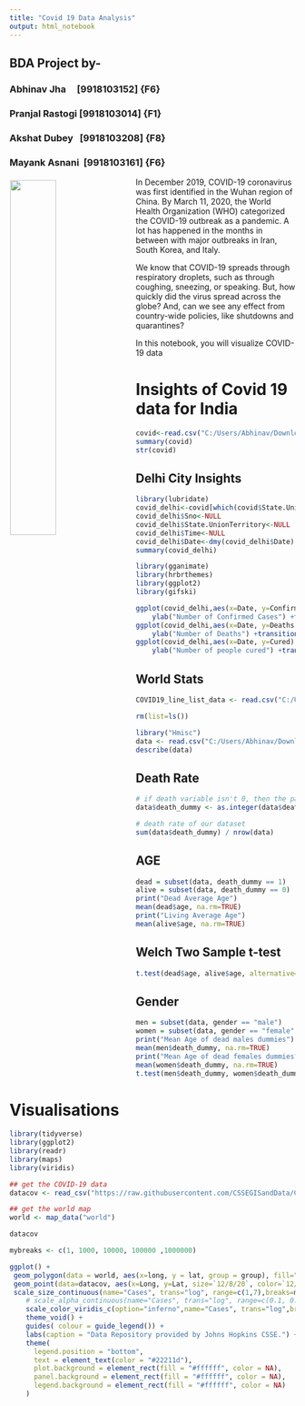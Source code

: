 ---
title: "Covid 19 Data Analysis"
output: html_notebook
---


## BDA Project by-

###    Abhinav Jha&nbsp; &nbsp; &nbsp;[9918103152]  {F6}
###    Pranjal Rastogi [9918103014]  {F1}
###    Akshat Dubey  &nbsp; [9918103208]  {F8}
###    Mayank Asnani&nbsp; [9918103161]  {F6}



<p><img style="float: left; margin:5px 20px 5px 1px; width:40%" src="https://phil.cdc.gov//PHIL_Images/23313/23313_lores.jpg?maxwidth=650&autorotate=false"></p>
<p>In December 2019, COVID-19 coronavirus was first identified in the Wuhan region of China. By March 11, 2020, the World Health Organization (WHO) categorized the COVID-19 outbreak as a pandemic. A lot has happened in the months in between with major outbreaks in Iran, South Korea, and Italy. </p>
<p>We know that COVID-19 spreads through respiratory droplets, such as through coughing, sneezing, or speaking. But, how quickly did the virus spread across the globe? And, can we see any effect from country-wide policies, like shutdowns and quarantines? </p>
<p>     </p>
<p>     </p>
<p>     </p>
<p>In this notebook, you will visualize COVID-19 data </p>





# Insights of Covid 19 data for India 

```{r}
covid<-read.csv("C:/Users/Abhinav/Downloads/covid_19_india.csv")
summary(covid)
str(covid)

```


## Delhi City Insights

```{r}
library(lubridate)
covid_delhi<-covid[which(covid$State.UnionTerritory=="Delhi"),]
covid_delhi$Sno<-NULL
covid_delhi$State.UnionTerritory<-NULL
covid_delhi$Time<-NULL
covid_delhi$Date<-dmy(covid_delhi$Date)
summary(covid_delhi)
```

```{r}
library(gganimate)
library(hrbrthemes)
library(ggplot2)
library(gifski)
```

```{r}
ggplot(covid_delhi,aes(x=Date, y=Confirmed)) +geom_line() +geom_point() +ggtitle("Confirmed cases in Delhi") +theme_ipsum() +
    ylab("Number of Confirmed Cases") +transition_reveal(Date)
ggplot(covid_delhi,aes(x=Date, y=Deaths)) +geom_line() +geom_point() +ggtitle("Deaths due to covid 19 in Delhi") +theme_ipsum() +
    ylab("Number of Deaths") +transition_reveal(Date)
ggplot(covid_delhi,aes(x=Date, y=Cured)) +geom_line() +geom_point() +ggtitle("Cured cases in Delhi") +theme_ipsum() +
    ylab("Number of people cured") +transition_reveal(Date)
```



## World Stats



```{r}
COVID19_line_list_data <- read.csv("C:/Users/Abhinav/Downloads/COVID19_line_list_data.csv")

rm(list=ls())

library("Hmisc")
data <- read.csv("C:/Users/Abhinav/Downloads/COVID19_line_list_data.csv")
describe(data)
```

## Death Rate
```{r}
# if death variable isn't 0, then the patient has died
data$death_dummy <- as.integer(data$death != 0)

# death rate of our dataset
sum(data$death_dummy) / nrow(data)
```

## AGE

```{r}
dead = subset(data, death_dummy == 1)
alive = subset(data, death_dummy == 0)
print("Dead Average Age")
mean(dead$age, na.rm=TRUE)
print("Living Average Age")
mean(alive$age, na.rm=TRUE)
```

## Welch Two Sample t-test

```{r}
t.test(dead$age, alive$age, alternative="two.sided", conf.level = 0.95)
```

## Gender
```{r}
men = subset(data, gender == "male")
women = subset(data, gender == "female")
print("Mean Age of dead males dummies")
mean(men$death_dummy, na.rm=TRUE)
print("Mean Age of dead females dummies")
mean(women$death_dummy, na.rm=TRUE)
t.test(men$death_dummy, women$death_dummy, alternative="two.sided", conf.level = 0.95)
```

# Visualisations

```{r}
library(tidyverse)
library(ggplot2)
library(readr)
library(maps)
library(viridis)
```

```{r}
## get the COVID-19 data
datacov <- read_csv("https://raw.githubusercontent.com/CSSEGISandData/COVID-19/master/csse_covid_19_data/csse_covid_19_time_series/time_series_covid19_confirmed_global.csv")

## get the world map
world <- map_data("world")

```

```{r}
datacov
```

```{r}

mybreaks <- c(1, 1000, 10000, 100000 ,1000000)

ggplot() +
 geom_polygon(data = world, aes(x=long, y = lat, group = group), fill="grey", alpha=0.3) +
 geom_point(data=datacov, aes(x=Long, y=Lat, size=`12/8/20`, color=`12/8/20`),stroke=F, alpha=0.7) +
 scale_size_continuous(name="Cases", trans="log", range=c(1,7),breaks=mybreaks, labels = c("1-1000", "1000-10,000", "10,000-100000", "1,00,000-10,00,000" , "10,00,000+")) +
    # scale_alpha_continuous(name="Cases", trans="log", range=c(0.1, 0.9),breaks=mybreaks) +
    scale_color_viridis_c(option="inferno",name="Cases", trans="log",breaks=mybreaks, labels = c("1-1000", "1000-10,000", "10,000-100000", "1,00,000-10,00,000" , "10,00,000+")) +
    theme_void() + 
    guides( colour = guide_legend()) +
    labs(caption = "Data Repository provided by Johns Hopkins CSSE.") +
    theme(
      legend.position = "bottom",
      text = element_text(color = "#22211d"),
      plot.background = element_rect(fill = "#ffffff", color = NA), 
      panel.background = element_rect(fill = "#ffffff", color = NA), 
      legend.background = element_rect(fill = "#ffffff", color = NA)
    )

```

